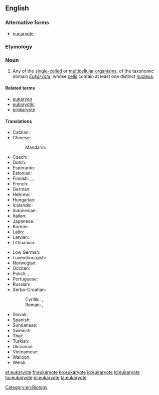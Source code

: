 ==English==
{{wikipedia}}

===Alternative forms===
* [[eucaryote]]

===Etymology===
{{prefix|eu}} {{confix|kary|ote}}

===Noun===
{{en-noun}}

# Any of the [[single-celled]] or [[multicellular]] [[organism]]s, of the taxonomic domain ''[[Eukaryota]]'', whose [[cell]]s contain at least one distinct [[nucleus]].

====Related terms====
* [[eukaryon]]
* [[eukaryotic]]
* [[prokaryote]]

====Translations====
{{trans-top|any of the single-celled or multicellular organisms whose cells contain at least one distinct nucleus}}
* Catalan: {{t-|ca|eucariota|m}}
* Chinese:
*: Mandarin: {{t|cmn|真核生物|tr=zhēn hé shēngwù|sc=Hani}}
* Czech: {{t-|cs|eukaryota}}
* Dutch: {{t+|nl|eukaryoten|p}}
* Esperanto: {{t|eo|eŭkariotoj|p}}
* Estonian: {{t+|et|eukarüoot|p}}
* Finnish: {{t-|fi|aitotumainen}}, {{t-|fi|aitotumallinen}}, {{t-|fi|eukaryootti}}
* French: {{t+|fr|eucaryote}}
* German: {{t-|de|Eukaryote}}
* Hebrew: {{t+|he|איקריוטיים|p}}
* Hungarian: {{t-|hu|eukarióta}}
* Icelandic: {{t-|is|heilkjörnungur|m}}
* Indonesian: {{t-|id|eukaryota}}
* Italian: {{t-|it|eucariota|m}}
* Japanese: {{t|ja|真核生物|tr=しんかくせいぶつ, shinkaku seibutsu|sc=Jpan}}
* Korean: {{t|ko|진핵생물|tr=jinhaeksaengmul|sc=Kore}}
* Latin: {{t-|la|eukaryota|f}}
* Latvian: {{t|lv|eikariots}}
* Lithuanian: {{t|lt|eukariotas|m}}
{{trans-mid}}
* Low German: {{t|nds|eukaryota}}
* Luxembourgish: {{t|lb|eukaryoten|p}}
* Norwegian: {{t-|no|eukaryoter}}
* Occitan: {{t|oc|eukarya|f}}
* Polish: {{t|pl|jądrowiec|m}}, {{t|pl|eukariot|m}}
* Portuguese: {{t-|pt|eukaryota|f}}
* Russian: {{t|ru|эукариота|f|tr=eukarióta|sc=Cyrl}}
* Serbo-Croatian:
*: Cyrillic: {{t|sh|еукариоте|sc=Cyrl}}, {{t|sh|еукариот|sc=Cyrl}}
*: Roman: {{t|sh|eukariote}}, {{t-|sh|eukariot|m|alt=eukarìōt}}
* Slovak: {{t|sk|evkariont}}
* Spanish: {{t+|es|eucarionte|f}}
* Sundanese: {{t|su|eukariot}}
* Swedish: {{t-|sv|eukaryot|c}}
* Thai: {{t|th|ยูแคริโอต|tr=yu-kraeyòht|sc=Thai}}
* Turkish: {{t-|tr|ökaryot}}
* Ukrainian: {{t|uk|імперія Ядерні|f|tr=impérija Jaderni|sc=Cyrl}}
* Vietnamese: {{t|vi|sinh vật nhân chuẩn}}
* Walloon: {{t|wa|eucariote}}
* Welsh: {{t|cy|ewcaryot}}
{{trans-bottom}}

[[Category:en:Biology]]

[[et:eukaryote]]
[[fr:eukaryote]]
[[ko:eukaryote]]
[[io:eukaryote]]
[[id:eukaryote]]
[[hu:eukaryote]]
[[pl:eukaryote]]
[[ta:eukaryote]]